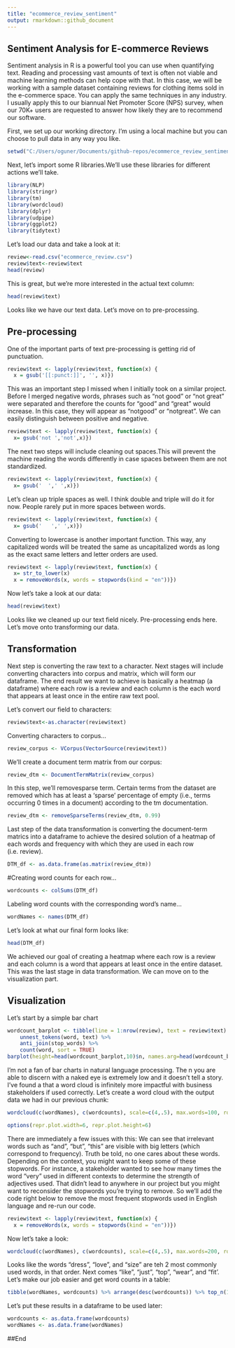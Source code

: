 ```yaml
---
title: "ecommerce_review_sentiment"
output: rmarkdown::github_document
---
```

## Sentiment Analysis for E-commerce Reviews

Sentiment analysis in R is a powerful tool you can use when quantifying text. Reading and processing vast amounts of text is often not viable and machine learning methods can help cope with that. In this case, we will be working with a sample dataset containing reviews for clothing items sold in the e-commerce space. You can apply the same techniques in any industry. I usually apply this to our biannual Net Promoter Score (NPS) survey, when our 70K+ users are requested to answer how likely they are to recommend our software. 

First, we set up our working directory. I'm using a local machine but you can choose to pull data in any way you like.
```r
setwd("C:/Users/oguner/Documents/github-repos/ecommerce_review_sentiment")
```
Next, let's import some R libraries.We'll use these libraries for different actions we'll take. 
``` r
library(NLP)
library(stringr)
library(tm)
library(wordcloud)
library(dplyr)
library(udpipe)
library(ggplot2)
library(tidytext)
```

Let's load our data and take a look at it:

```r
review<-read.csv("ecommerce_review.csv")
review$text<-review$text
head(review)
```
This is great, but we're more interested in the actual text column:

```r
head(review$text)
```

Looks like we have our text data. Let's move on to pre-processing.

## Pre-processing
One of the important parts of text pre-processing is getting rid of punctuation.
``` r
review$text <- lapply(review$text, function(x) {
  x = gsub('[[:punct:]]', '', x)})
```

This was an important step I missed when I initially took on a similar project. Before I merged negative words, phrases such as "not good" or "not great" were separated and therefore the counts for "good" and "great" would increase. In this case, they will appear as "notgood" or "notgreat". We can easily distinguish between positive and negative.

``` r
review$text <- lapply(review$text, function(x) {
  x= gsub('not ','not',x)})
```

The next two steps will include cleaning out spaces.This will prevent the machine reading the words differently in case spaces between them are not standardized.

``` r
review$text <- lapply(review$text, function(x) {
  x= gsub('  ',' ',x)})
```

Let's clean up triple spaces as well. I think double and triple will do it for now. People rarely put in more spaces between words.
``` r
review$text <- lapply(review$text, function(x) {
  x= gsub('   ',' ',x)})
```

Converting to lowercase is another important function. This way, any capitalized words will be treated the same as uncapitalized words as long as the exact same letters and letter orders are used.

```  r
review$text <- lapply(review$text, function(x) {
  x= str_to_lower(x)  
  x = removeWords(x, words = stopwords(kind = "en"))})
```
Now let's take a look at our data:

``` r
head(review$text)
```
Looks like we cleaned up our text field nicely. Pre-processing ends here. Let's move onto transforming our data.


## Transformation
Next step is converting the raw text to a character. Next stages will include converting characters into corpus and matrix, which will form our dataframe. The end result we want to achieve is basically a heatmap (a dataframe) where each row is a review and each column is the each word that appears at least once in the entire raw text pool.

Let's convert our field to characters:

``` r
review$text<-as.character(review$text)
```

Converting characters to corpus...
``` r
review_corpus <- VCorpus(VectorSource(review$text))
```

We'll create a document term matrix from our corpus:

``` r
review_dtm <- DocumentTermMatrix(review_corpus)
```

In this step, we'll removesparse term. Certain terms from the dataset are removed which has at least a 'sparse' percentage of empty (i.e., terms occurring 0 times in a document) according to the tm documentation.

``` r
review_dtm <- removeSparseTerms(review_dtm, 0.99)
```

Last step of the data transformation is converting the document-term matrics into a dataframe to achieve the desired solution of a heatmap of each words and frequency with which they are used in each row (i.e. review).

``` r
DTM_df <- as.data.frame(as.matrix(review_dtm))
```

#Creating word counts for each row...

``` r
wordcounts <- colSums(DTM_df)
```

Labeling word counts with the corresponding word's name...

``` r
wordNames <- names(DTM_df)
```
Let's look at what our final form looks like:

``` r
head(DTM_df)
```

We achieved our goal of creating a heatmap where each row is a review and each column is a word that appears at least once in the entire dataset. This was the last stage in data transformation. We can move on to the visualization part.

## Visualization

Let's start by a simple bar chart

```r
wordcount_barplot <- tibble(line = 1:nrow(review), text = review$text) %>%
    unnest_tokens(word, text) %>%
    anti_join(stop_words) %>%
    count(word, sort = TRUE)
barplot(height=head(wordcount_barplot,10)$n, names.arg=head(wordcount_barplot,10)$word, xlab="Words", ylab="Frequency", col="tomato1", main="Word frequency in reviews")
```

I'm not a fan of bar charts in natural language processing. The n you are able to discern with a naked eye is extremely low and it doesn't tell a story. I've found a that a word cloud is infinitely more impactful with business stakeholders if used correctly. Let's create a word cloud with the output data we had in our previous chunk:

``` r
wordcloud(c(wordNames), c(wordcounts), scale=c(4,.5), max.words=100, rot.per=.1, colors = brewer.pal(4, "Dark2"), ordered.colors=FALSE)

options(repr.plot.width=6, repr.plot.height=6)
```

There are immediately a few issues with this: We can see that irrelevant words such as "and", "but", "this" are visible with big letters (which correspond to frequency). Truth be told, no one cares about these words. Depending on the context, you might want to keep some of these stopwords. For instance, a stakeholder wanted to see how many times the word "very" used in different contexts to determine the strength of adjectives used. That didn't lead to anywhere in our project but you might want to reconsider the stopwords you're trying to remove. So we'll add the code right below to remove the most frequent stopwords used in English language and re-run our code.

``` r
review$text <- lapply(review$text, function(x) {
  x = removeWords(x, words = stopwords(kind = "en"))})
```

Now let's take a look:

``` r
wordcloud(c(wordNames), c(wordcounts), scale=c(4,.5), max.words=200, rot.per=.1, colors = brewer.pal(4, "Dark2"), ordered.colors=FALSE)
```

Looks like the words "dress", "love", and "size" are teh 2 most commonly used words, in that order. Next comes "like", "just", "top", "wear", and "fit'. Let's make our job easier and get word counts in a table:

``` r
tibble(wordNames, wordcounts) %>% arrange(desc(wordcounts)) %>% top_n(15)
```

Let's put these results in a dataframe to be used later:

``` r
wordcounts <- as.data.frame(wordcounts)
wordNames <- as.data.frame(wordNames)
```


##End
